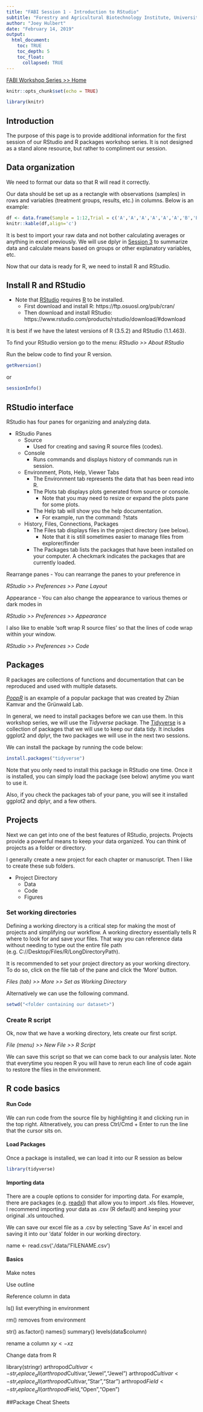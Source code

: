```yaml
---
title: "FABI Session 1 - Introduction to RStudio"
subtitle: "Forestry and Agricultural Biotechnology Institute, University of Pretoria"
author: "Joey Hulbert"
date: "February 14, 2019"
output: 
  html_document:
    toc: TRUE 
    toc_depth: 5
    toc_float:
      collapsed: TRUE
---
```

<script>
    $(document).ready(function() {
      $items = $('div#TOC li');
      $items.each(function(idx) {
        num_ul = $(this).parentsUntil('#TOC').length;
        $(this).css({'text-indent': num_ul * 10, 'padding-left': 0});
      });
    });
</script>

[FABI Workshop Series >> Home](http://jmhulbert.github.io/r)

```r
knitr::opts_chunk$set(echo = TRUE)
```

```r
library(knitr)
```


## Introduction
 
The purpose of this page is to provide additional information for the first session of our RStudio and R packages workshop series. It is not designed as a stand alone resource, but rather to compliment our session.


## Data organization

We need to format our data so that R will read it correctly. 

Our data should be set up as a rectangle with observations (samples) in rows and variables (treatment groups, results, etc.) in columns. Below is an example:

```r
df <- data.frame(Sample = 1:12,Trial = c('A','A','A','A','A','A','B','B','B','B','B','B'),Treatment = rep(c('Control','Control','Control','Treated','Treated','Treated'),2),Result = runif(12))
knitr::kable(df,align='c')
```

It is best to import your raw data and not bother calculating averages or anything in excel previously. We will use dplyr in [Session 3](http://jmhulbert.github.io/r/s3) to summarize data and calculate means based on groups or other explanatory variables, etc. 

Now that our data is ready for R, we need to install R and RStudio.

## Install R and RStudio
* Note that [RStudio](https://www.rstudio.com/) requires [R](https://www.r-project.org/) to be installed.
    + First download and install R: https://ftp.osuosl.org/pub/cran/
    + Then download and install RStudio: https://www.rstudio.com/products/rstudio/download/#download

It is best if we have the latest versions of R (3.5.2) and RStudio (1.1.463). 

To find your RStudio version go to the menu: *RStudio >> About RStudio*

Run the below code to find your R version. 

```r
getRversion()
```

or

```r
sessionInfo()
```

## RStudio interface

RStudio has four panes for organizing and analyzing data.

* RStudio Panes
    + Source
        + Used for creating and saving R source files (codes). 
    + Console
        + Runs commands and displays history of commands run in session. 
    + Environment, Plots, Help, Viewer Tabs
        + The Environment tab represents the data that has been read into R.
        + The Plots tab displays plots generated from source or console.
            + Note that you may need to resize or expand the plots pane for some plots.
        + The Help tab will show you the help documentation. 
            + For example, run the command: ?stats
    + History, Files, Connections, Packages
        + The Files tab displays files in the project directory (see below).
            + Note that it is still sometimes easier to manage files from explorer/finder
        + The Packages tab lists the packages that have been installed on your computer. A checkmark indicates the packages that are currently loaded. 

Rearrange panes - You can rearrange the panes to your preference in 

*RStudio >> Preferences >> Pane Layout*

Appearance - You can also change the appearance to various themes or dark modes in 

*RStudio >> Preferences >> Appearance*

I also like to enable 'soft wrap R source files' so that the lines of code wrap within your window. 

*RStudio >> Preferences >> Code*

## Packages

R packages are collections of functions and documentation that can be reproduced and used with multiple datasets.

[*PoppR*](https://github.com/grunwaldlab/poppr) is an example of a popular package that was created by Zhian Kamvar and the Grünwald Lab.

In general, we need to install packages before we can use them. In this workshop series, we will use the *Tidyverse* package. The [Tidyverse](https://www.tidyverse.org/) is a collection of packages that we will use to keep our data tidy. It includes ggplot2 and dplyr, the two packages we will use in the next two sessions. 

We can install the package by running the code below:

```r
install.packages("tidyverse")
```

Note that you only need to install this package in RStudio one time. Once it is installed, you can simply load the package (see below) anytime you want to use it.

Also, if you check the packages tab of your pane, you will see it installed ggplot2 and dplyr, and a few others. 

## Projects

Next we can get into one of the best features of RStudio, projects. Projects provide a powerful means to keep your data organized. You can think of projects as a folder or directory. 

I generally create a new project for each chapter or manuscript. Then I like to create these sub folders. 

* Project Directory
    + Data
    + Code
    + Figures

### Set working directories

Defining a working directory is a critical step for making the most of projects and simplifying our workflow. A working directory essentially tells R where to look for and save your files. That way you can reference data without needing to type out the entire file path (e.g. C://Desktop/Files/R/LongDirectoryPath). 


It is recommended to set your project directory as your working directory. To do so, click on the file tab of the pane and click the 'More' button. 

*Files (tab) >> More >> Set as Working Directory*

Alternatively we can use the following command.
```r
setwd("<folder containing our dataset>")
```

### Create R script

Ok, now that we have a working directory, lets create our first script. 

*File (menu) >> New File >> R Script* 

We can save this script so that we can come back to our analysis later. Note that everytime you reopen R you will have to rerun each line of code again to restore the files in the environment. 

## R code basics

#### Run Code

We can run code from the source file by highlighting it and clicking run in the top right. Altneratively, you can press Ctrl/Cmd + Enter to run the line that the cursor sits on. 

#### Load Packages

Once a package is installed, we can load it into our R session as below
```r
library(tidyverse)
```

#### Importing data

There are a couple options to consider for importing data. For example, there are packages (e.g. [readxl](https://readxl.tidyverse.org/)) that allow you to import .xls files. However, I recommend importing your data as .csv (R default) and keeping your original .xls untouched. 

We can save our excel file as a .csv by selecting 'Save As' in excel and saving it into our 'data' folder in our working directory. 

name <- read.csv('./data/'FILENAME.csv')

#### Basics

Make notes

Use outline

Reference column in data

ls() list everything in environment

rm() removes from environment

str()
as.factor()
names()
summary()
levels(data$column)

rename a column
x$y <- x$z

Change data from R

library(stringr)
arthropod$Cultivar <-str_replace_all(arthropod$Cultivar,"Jewel ","Jewel")
arthropod$Cultivar <-str_replace_all(arthropod$Cultivar,"Star ","Star")
arthropod$Field <-str_replace_all(arthropod$Field,"Open ","Open")



##Package Cheat Sheets


